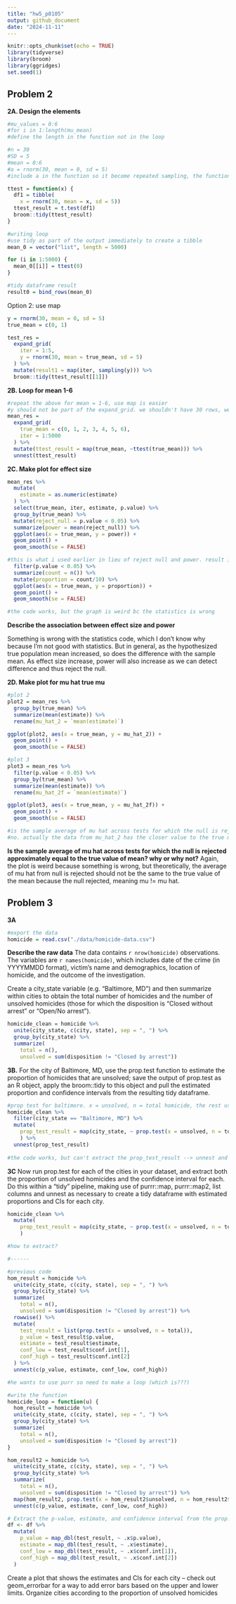 ```yaml
---
title: "hw5_p8105"
output: github_document
date: "2024-11-11"
---
```


```r
knitr::opts_chunk$set(echo = TRUE)
library(tidyverse)
library(broom)
library(ggridges)
set.seed(1)
```

## Problem 2

**2A. Design the elements**
```r

#mu_values = 0:6
#for i in 1:length(mu_mean)
#define the length in the function not in the loop

#n = 30
#SD = 5
#mean = 0:6
#a = rnorm(30, mean = 0, sd = 5)
#include a in the function so it become repeated sampling, the function use t.test directly

ttest = function(x) {
  df1 = tibble(
    x = rnorm(30, mean = x, sd = 5))
  ttest_result = t.test(df1)
  broom::tidy(ttest_result)
}

#writing loop
#use tidy as part of the output immediately to create a tibble
mean_0 = vector("list", length = 5000)

for (i in 1:5000) {
  mean_0[[i]] = ttest(0)
}

#tidy dataframe result
result0 = bind_rows(mean_0)

```

Option 2: use map
```r
y = rnorm(30, mean = 0, sd = 5)
true_mean = c(0, 1)

test_res = 
  expand_grid(
    iter = 1:5,
    y = rnorm(30, mean = true_mean, sd = 5)
  ) %>% 
  mutate(result1 = map(iter, sampling(y))) %>% 
  broom::tidy(ttest_result[[1]])
```

**2B. Loop for mean 1-6**
```r
#repeat the above for mean = 1-6, use map is easier
#y should not be part of the expand_grid. we shouldn't have 30 rows, we should have 5000 rows of random sampling containing 30 numbers.
mean_res = 
  expand_grid(
    true_mean = c(0, 1, 2, 3, 4, 5, 6),
    iter = 1:5000
  ) %>% 
  mutate(ttest_result = map(true_mean, ~ttest(true_mean))) %>% 
  unnest(ttest_result)
```

**2C. Make plot for effect size**
```r
mean_res %>% 
  mutate(
    estimate = as.numeric(estimate)
  ) %>% 
  select(true_mean, iter, estimate, p.value) %>% 
  group_by(true_mean) %>% 
  mutate(reject_null = p.value < 0.05) %>% 
  summarize(power = mean(reject_null)) %>% 
  ggplot(aes(x = true_mean, y = power)) +
  geom_point() +
  geom_smooth(se = FALSE)

#this is what i used earlier in lieu of reject null and power. result is similar
  filter(p.value < 0.05) %>% 
  summarize(count = n()) %>% 
  mutate(proportion = count/10) %>% 
  ggplot(aes(x = true_mean, y = proportion)) +
  geom_point() +
  geom_smooth(se = FALSE)

#the code works, but the graph is weird bc the statistics is wrong
```

**Describe the association between effect size and power**

Something is wrong with the statistics code, which I don't know why because I'm not good with statistics. But in general, as the hypothesized true population mean increased, so does the difference with the sample mean. As effect size increase, power will also increase as we can detect difference and thus reject the null. 

**2D. Make plot for mu hat true mu**
```r
#plot 2
plot2 = mean_res %>% 
  group_by(true_mean) %>% 
  summarize(mean(estimate)) %>% 
  rename(mu_hat_2 = `mean(estimate)`) 

ggplot(plot2, aes(x = true_mean, y = mu_hat_2)) +
  geom_point() +
  geom_smooth(se = FALSE)

#plot 3
plot3 = mean_res %>% 
  filter(p.value < 0.05) %>% 
  group_by(true_mean) %>% 
  summarize(mean(estimate)) %>% 
  rename(mu_hat_2f = `mean(estimate)`)

ggplot(plot3, aes(x = true_mean, y = mu_hat_2f)) +
  geom_point() +
  geom_smooth(se = FALSE)

#is the sample average of mu hat across tests for which the null is rejected approximately equal to the true value of mean? why or why not? 
#no. actually the data from mu_hat_2 has the closer value to the true mean compared to the filtered one. this is because they have bigger sample size (5000 vs 250 ish)

```

**Is the sample average of mu hat across tests for which the null is rejected approximately equal to the true value of mean? why or why not?**
Again, the plot is weird because something is wrong, but theoretically, the average of mu hat from null is rejected should not be the same to the true value of the mean because the null rejected, meaning mu != mu hat. 

## Problem 3

**3A**
```r
#export the data
homicide = read.csv("./data/homicide-data.csv")
```

**Describe the raw data** 
The data contains `r nrow(homicide)` observations. The variables are `r names(homicide)`, which includes date of the crime (in YYYYMMDD format), victim's name and demographics, location of homicide, and the outcome of the investigation. 

Create a city_state variable (e.g. “Baltimore, MD”) and then summarize within cities to obtain the total number of homicides and the number of unsolved homicides (those for which the disposition is “Closed without arrest” or “Open/No arrest”).

```r
homicide_clean = homicide %>% 
  unite(city_state, c(city, state), sep = ", ") %>% 
  group_by(city_state) %>%
  summarize(
    total = n(), 
    unsolved = sum(disposition != "Closed by arrest"))
```

**3B.** 
For the city of Baltimore, MD, use the prop.test function to estimate the proportion of homicides that are unsolved; save the output of prop.test as an R object, apply the broom::tidy to this object and pull the estimated proportion and confidence intervals from the resulting tidy dataframe.
```r
#prop test for baltimore. x = unsolved, n = total homicide, the rest use default setting
homicide_clean %>% 
  filter(city_state == "Baltimore, MD") %>% 
  mutate(
    prop_test_result = map(city_state, ~ prop.test(x = unsolved, n = total))
    ) %>% 
  unnest(prop_test_result)
    
#the code works, but can't extract the prop_test_result --> unnest and tidy doesn't work
```

**3C**
Now run prop.test for each of the cities in your dataset, and extract both the proportion of unsolved homicides and the confidence interval for each. Do this within a “tidy” pipeline, making use of purrr::map, purrr::map2, list columns and unnest as necessary to create a tidy dataframe with estimated proportions and CIs for each city.
```r
homicide_clean %>% 
  mutate(
    prop_test_result = map(city_state, ~ prop.test(x = unsolved, n = total))
    )

#how to extract?

#------

#previous code
hom_result = homicide %>% 
  unite(city_state, c(city, state), sep = ", ") %>% 
  group_by(city_state) %>%
  summarize(
    total = n(), 
    unsolved = sum(disposition != "Closed by arrest")) %>%
  rowwise() %>%
  mutate(
    test_result = list(prop.test(x = unsolved, n = total)),
    p_value = test_result$p.value,
    estimate = test_result$estimate,
    conf_low = test_result$conf.int[1],
    conf_high = test_result$conf.int[2]
  ) %>%
  unnest(c(p_value, estimate, conf_low, conf_high))

#he wants to use purr so need to make a loop (which is???)

#write the function
homicide_loop = function(u) {
  hom_result = homicide %>% 
  unite(city_state, c(city, state), sep = ", ") %>% 
  group_by(city_state) %>%
  summarize(
    total = n(), 
    unsolved = sum(disposition != "Closed by arrest"))
}

hom_result2 = homicide %>%
  unite(city_state, c(city, state), sep = ", ") %>% 
  group_by(city_state) %>%
  summarize(
    total = n(), 
    unsolved = sum(disposition != "Closed by arrest")) %>% 
  map(hom_result2, prop.test(x = hom_result2$unsolved, n = hom_result2$total)) %>% 
  unnest(c(p_value, estimate, conf_low, conf_high))

# Extract the p-value, estimate, and confidence interval from the prop.test results
df <- df %>%
  mutate(
    p_value = map_dbl(test_result, ~ .x$p.value),
    estimate = map_dbl(test_result, ~ .x$estimate),
    conf_low = map_dbl(test_result, ~ .x$conf.int[1]),
    conf_high = map_dbl(test_result, ~ .x$conf.int[2])
  )
```

Create a plot that shows the estimates and CIs for each city – check out geom_errorbar for a way to add error bars based on the upper and lower limits. Organize cities according to the proportion of unsolved homicides

```r

```



